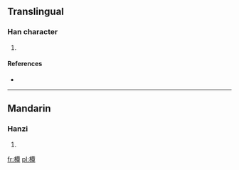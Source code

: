 ==Translingual==

===Han character===
{{Han char|rn=75|rad=木|as=12|sn=16|four=4194<sub>6</sub>|canj=木一田十 (DMWJ)}}

# {{defn|Han|sort=木12}}

====References====
* {{Han ref|kx=0554.050|dkj=15558|dj=0942.170|hdz=21289.070|uh=6A5D|ud=27229|bh=E9C5|bd=59845}}

----

==Mandarin==

===Hanzi===
{{cmn-hanzi|pin=[[tān]] ([[tan1]])|wg=t'an<sup>1</sup>}}

# {{defn|Mandarin|sort=木12}}

[[fr:橝]]
[[pl:橝]]